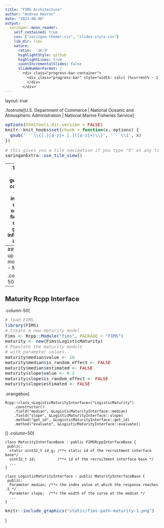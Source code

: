 ```yaml
---
title: "FIMS Architecture"
author: "Andrea Havron"
date: "2023-08-08"
output:
  xaringan::moon_reader:
    self_contained: true
    css: ["xaringan-themer.css", "slides-style.css"]
    lib_dir: libs
    nature:
      ratio:  '16:9'
      highlightStyle: github
      highlightLines: true
      countIncrementalSlides: false
      slideNumberFormat: |
        <div class="progress-bar-container">
          <div class="progress-bar" style="width: calc( (%current% - 1) / (%total% - 1) * 100%);">
          </div>
        </div>`
---
```


layout: true

.footnote[U.S. Department of Commerce | National Oceanic and Atmospheric Administration | National Marine Fisheries Service]


<style type="text/css">

code.cpp{
  font-size: 14px;
}
code.r{
  font-size: 14px;
}


</style>


```r
options(htmltools.dir.version = FALSE)
knitr::knit_hooks$set(chunk = function(x, options) {
  gsub('```\\{[.][a-z]+ [.]([a-z]+)\\}', '```\\1', x)
})
```

```r
# this gives you a tile navigation if you type "O" at any time
xaringanExtra::use_tile_view()
```



<style type="text/css">
code span.co{
  color: #8c8c8c; 
}
</style>

---
Tutorial color guide:
- R code blue
- Rcpp interface code in orange
- fims core code in green
- information in grey.

---
## Setting up a module in R - Maturity

.column-50[
```r
# load FIMS
library(FIMS)
# Create a new maturity model
Fims <- Rcpp::Module("fims", PACKAGE = "FIMS")
maturity <- new(Fims$LogisticMaturity)
# Populate the maturity module
# with parameter values.
maturity$median$value <- 10
maturity$median$is_random_effect <- FALSE
maturity$median$estimated <- FALSE
maturity$slope$value <- 0.2
maturity$slope$is_random_effect <- FALSE
maturity$slope$estimated <- FALSE
```
]
.column-50[
```r
knitr::include_graphics("static/fims-path-maturity-1.png")
```
]
---
## Maturity Rcpp Interface

.column-50[
```r
# load FIMS
library(FIMS)
# Create a new maturity model
Fims <- Rcpp::Module("fims", PACKAGE = "FIMS")
maturity <- new(Fims$LogisticMaturity)
# Populate the maturity module
# with parameter values.
maturity$median$value <- 10
maturity$median$is_random_effect <- FALSE
maturity$median$estimated <- FALSE
maturity$slope$value <- 0.2
maturity$slope$is_random_effect <- FALSE
maturity$slope$estimated <- FALSE
```
.orangebox[
```Rcpp
Rcpp::class_<LogisticMaturityInterface>("LogisticMaturity")
    .constructor()
    .field("median", &LogisticMaturityInterface::median)
    .field("slope", &LogisticMaturityInterface::slope)
    .method("get_id", &LogisticMaturityInterface::get_id)
    .method("evaluate", &LogisticMaturityInterface::evaluate);
```
]]
.column-50[
```Rcpp
class MaturityInterfaceBase : public FIMSRcppInterfaceBase {
 public:
  static uint32_t id_g; /**< static id of the recruitment interface base*/
  uint32_t id;          /**< id of the recruitment interface base */
  ...
}

class LogisticMaturityInterface : public MaturityInterfaceBase {
 public:
  Parameter median; /**< the index value at which the response reaches .5 */
  Parameter slope;  /**< the width of the curve at the median */
  ...
}
```
```r
knitr::include_graphics("static/fims-path-maturity-1.png")
```
]